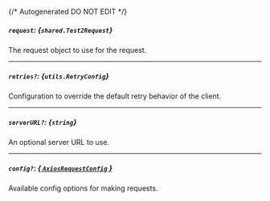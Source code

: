 {/* Autogenerated DO NOT EDIT  */}

##### `request`: *{`shared.Test2Request`}*
The request object to use for the request.
<Collapsible>
    <Test2Request/>
</Collapsible>

---
##### `retries?`: *{`utils.RetryConfig`}*
Configuration to override the default retry behavior of the client.
<Collapsible>
    <Retryconfig/>
</Collapsible>

---
##### `serverURL?`: *{`string`}*
An optional server URL to use.

---
##### `config?`: [*{ `AxiosRequestConfig` }*](https://axios-http.com/docs/req_config)
Available config options for making requests.


